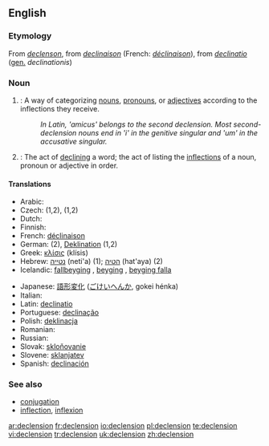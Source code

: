 ==English==

===Etymology===
From {{ME.}} ''[[declenson]]'', from {{MF.}} ''[[declinaison]]'' (French: ''[[déclinaison]]''), from {{L.}} ''[[declinatio]]'' ([[genitive|gen.]] ''declinationis'')

===Noun===
{{wikipedia}}
{{en-noun}}

# {{grammar}}: A way of categorizing [[noun]]s, [[pronoun]]s, or [[adjective]]s according to the inflections they receive.
#: ''In Latin, 'amicus' belongs to the second declension. Most second-declension nouns end in 'i' in the genitive singular and 'um' in the accusative singular.''
# {{grammar}}: The act of [[declining]] a word; the act of listing the [[inflection]]s of a noun, pronoun or adjective in order.

====Translations====
{{top}}
* Arabic: {{ARchar|[[تصريف الاسماء|تَصْرِيفُ الأسْمَاء]]}} {{IPAchar|(taʂríːfu l-’asmáː’)}}
* Czech: {{t+|cs|deklinace|f}} (1,2), {{t-|cs|skloňování|n}} (1,2)
* Dutch: {{t+|nl|verbuiging|f}}
* Finnish: {{t-|fi|taivutus}}
* French: [[déclinaison]] {{f}}
* German: {{t|de|Beugung|f}} (2), [[Deklination]] {{f}} (1,2)
* Greek: [[κλίσις]] (klísis) {{f}}
* Hebrew: [[נטייה]] (neti'a) {{f}} (1); [[הטיה]] (hat'aya) {{f}} (2)
* Icelandic: [[fallbeyging]] {{f}}, [[beyging]] {{f}}, [[beyging falla]] {{f}}
{{mid}}
* Japanese: [[語形変化]] ([[ごけいへんか]], gokei hénka)
* Italian: {{t+|it|declinazione|f}}
* Latin: [[declinatio]] {{f}}
* Portuguese: [[declinação]] {{f}}
* Polish: [[deklinacja]] {{f}}
* Romanian: {{t-|ro|declinare|f}}
* Russian: {{t+|ru|склонение|n|tr=sklonénije|sc=Cyrl}}
* Slovak: [[skloňovanie]] {{n}}
* Slovene: [[sklanjatev]] {{f}}
* Spanish: [[declinación]] {{f}}
{{bottom}}

===See also===
*[[conjugation]]
*[[inflection]], [[inflexion]]

[[ar:declension]]
[[fr:declension]]
[[io:declension]]
[[pl:declension]]
[[te:declension]]
[[vi:declension]]
[[tr:declension]]
[[uk:declension]]
[[zh:declension]]